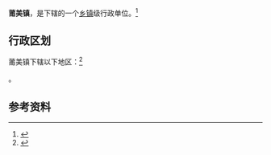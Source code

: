 {{中国乡级行政区|35/06/22/103/000}}

'''莆美镇'''，是{{PRC admin/fullname|35/06/22/103/000|3}}下辖的一个[[乡镇|乡镇]]级行政单位。<ref>{{PRC admin/ref sgc|{{PRC admin/parent|35/06/22/103/000}}}}</ref>

== 行政区划 ==

莆美镇下辖以下地区：<ref>{{PRC admin/ref sgc|35/06/22/103/000}}</ref>

{{PRC admin/children|35/06/22/103/000}}。

== 参考资料 ==

{{reflist}}

{{行政区划小作品}}
{{PRC admin/navcat|35/06/22/103/000}}